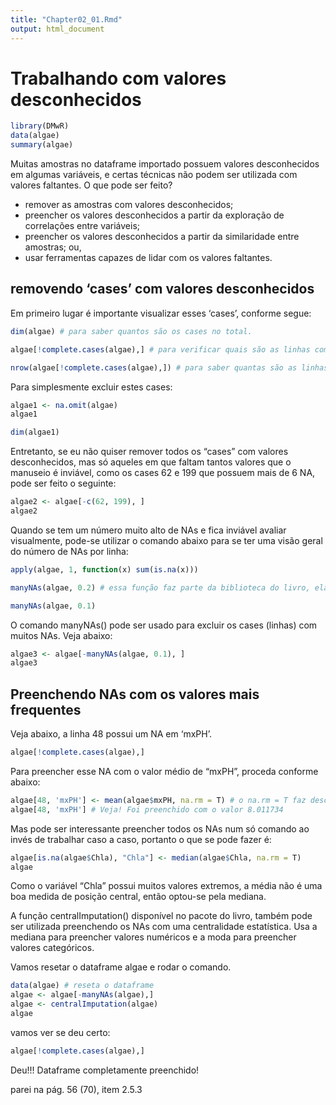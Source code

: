 ```yaml
---
title: "Chapter02_01.Rmd"
output: html_document
---
```

# Trabalhando com valores desconhecidos

```r
library(DMwR)
data(algae)
summary(algae)
```

Muitas amostras no dataframe importado possuem valores desconhecidos em algumas variáveis, e certas técnicas não podem ser utilizada com valores faltantes. O que pode ser feito?

* remover as amostras com valores desconhecidos;
* preencher os valores desconhecidos a partir da exploração de correlações entre variáveis;
* preencher os valores desconhecidos a partir da similaridade entre amostras; ou,
* usar ferramentas capazes de lidar com os valores faltantes.

## removendo 'cases' com valores desconhecidos

Em primeiro lugar é importante visualizar esses 'cases', conforme segue:

```r
dim(algae) # para saber quantos são os cases no total.
```
```r
algae[!complete.cases(algae),] # para verificar quais são as linhas com valores desconhecidos.
```

```r
nrow(algae[!complete.cases(algae),]) # para saber quantas são as linhas com valores desconhecidos.
```

Para simplesmente excluir estes cases:

```r
algae1 <- na.omit(algae)
algae1
```

```r
dim(algae1)
```

Entretanto, se eu não quiser remover todos os "cases" com valores desconhecidos, mas só aqueles em que faltam tantos valores que o manuseio é inviável, como os cases 62 e 199 que possuem mais de 6 NA, pode ser feito o seguinte:

```r
algae2 <- algae[-c(62, 199), ]
algae2
```

Quando se tem um número muito alto de NAs e fica inviável avaliar visualmente, pode-se utilizar o comando abaixo para se ter uma visão geral do número de NAs por linha:

```r
apply(algae, 1, function(x) sum(is.na(x)))
```

```r
manyNAs(algae, 0.2) # essa função faz parte da biblioteca do livro, ela mostra quais linhas possuem muitos NAs... o parâmetro 0.2 é calibrável... 0.1 traz mais cases.
```
```r
manyNAs(algae, 0.1)
```

O comando manyNAs() pode ser usado para excluir os cases (linhas) com muitos NAs. Veja abaixo:

```r
algae3 <- algae[-manyNAs(algae, 0.1), ]
algae3
```

## Preenchendo NAs com os valores mais frequentes

Veja abaixo, a linha 48 possui um NA em 'mxPH'.

```r
algae[!complete.cases(algae),]
```

Para preencher esse NA com o valor médio de "mxPH", proceda conforme abaixo:

```r
algae[48, 'mxPH'] <- mean(algae$mxPH, na.rm = T) # o na.rm = T faz desconsiderar qualquer NA na média calculada.
algae[48, 'mxPH'] # Veja! Foi preenchido com o valor 8.011734
```

Mas pode ser interessante preencher todos os NAs num só comando ao invés de trabalhar caso a caso, portanto o que se pode fazer é:

```r
algae[is.na(algae$Chla), "Chla"] <- median(algae$Chla, na.rm = T)
algae
```

Como o variável "Chla" possui muitos valores extremos, a média não é uma boa medida de posição central, então optou-se pela mediana.

A função centralImputation() disponível no pacote do livro, também pode ser utilizada preenchendo os NAs com uma centralidade estatística. Usa a mediana para preencher valores numéricos e a moda para preencher valores categóricos.

Vamos resetar o dataframe algae e rodar o comando.

```r
data(algae) # reseta o dataframe
algae <- algae[-manyNAs(algae),]
algae <- centralImputation(algae)
algae
```

vamos ver se deu certo:

```r
algae[!complete.cases(algae),]
```

Deu!!! Dataframe completamente preenchido! 

parei na pág. 56 (70), item 2.5.3